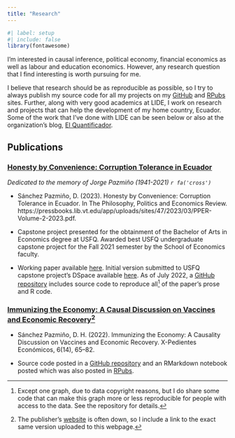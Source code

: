 ```yaml
---
title: "Research"
---
```


```r
#| label: setup
#| include: false
library(fontawesome)
```

I'm interested in causal inference, political economy, financial economics as well as labour and education economics. However, any research question that I find interesting is worth pursuing for me. 

I believe that research should be as reproducible as possible, so I try to always publish my source code for all my projects on my [GitHub](https://github.com/dsanchezp18) and [RPubs](https://github.com/dsanchezp18) sites. Further, along with very good academics at LIDE, I work on research and projects that can help the development of my home country, Ecuador. Some of the work that I've done with LIDE can be seen below or also at the organization's blog, [El Quantificador](https://elquantificador.org/). 

## Publications

### [Honesty by Convenience: Corruption Tolerance in Ecuador](https://pressbooks.lib.vt.edu/pper/chapter/article-5/)

*Dedicated to the memory of Jorge Pazmiño (1941-2021)  `r fa('cross')`*

-  Sánchez Pazmiño, D. (2023). Honesty by Convenience: Corruption Tolerance in Ecuador. In
The Philosophy, Politics and Economics Review.
https://pressbooks.lib.vt.edu/app/uploads/sites/47/2023/03/PPER-Volume-2-2023.pdf.

- Capstone project presented for the obtainment of the Bachelor of Arts in Economics degree at USFQ. Awarded best USFQ undergraduate capstone project for the Fall 2021 semester by the School of Economics faculty. 

- Working paper available [here](files/research/hbc-v2.pdf). Initial version submitted to USFQ capstone project's DSpace available [here](https://repositorio.usfq.edu.ec/handle/23000/11202). As of July 2022, a [GitHub repository](https://github.com/dsanchezp18/hbc-v2) includes source code to reproduce all^[Except one graph, due to data copyright reasons, but I do share some code that can make this graph more or less reproducible for people with access to the data. See the repository for details.] of the paper's prose and R code.

### [Immunizing the Economy: A Causal Discussion on Vaccines and Economic Recovery](files/research/immunizing-the-econ.pdf)^[The publisher's [website](https://ojs.supercias.gob.ec/index.php/X-pedientes_Economicos/article/view/103) is often down, so I include a link to the exact same version uploaded to this webpage.]

- Sánchez Pazmiño, D. H. (2022). Immunizing the Economy: A Causality Discussion on Vaccines and Economic Recovery. X-Pedientes Económicos, 6(14), 65–82. 

- Source code posted in a [GitHub repository](https://github.com/dsanchezp18/covidvax-econrecovery-paper) and an RMarkdown notebook posted which was also posted in [RPubs](https://rpubs.com/dsanchezp998/covidvax).

